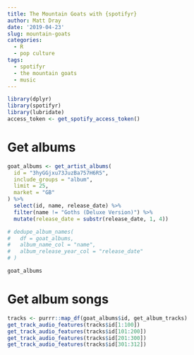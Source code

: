 ```yaml
---
title: The Mountain Goats with {spotifyr}
author: Matt Dray
date: '2019-04-23'
slug: mountain-goats
categories:
  - R
  - pop culture
tags:
  - spotifyr
  - the mountain goats
  - music
---
```


```r
library(dplyr)
library(spotifyr)
library(lubridate)
access_token <- get_spotify_access_token()
```

# Get albums

```r
goat_albums <- get_artist_albums(
  id = "3hyGGjxu73JuzBa757H6R5",
  include_groups = "album",
  limit = 25,
  market = "GB"
) %>% 
  select(id, name, release_date) %>% 
  filter(name != "Goths (Deluxe Version)") %>% 
  mutate(release_date = substr(release_date, 1, 4))

# dedupe_album_names(
#   df = goat_albums,
#   album_name_col = "name",
#   album_release_year_col = "release_date"
# )

goat_albums
```

# Get album songs

```r
tracks <- purrr::map_df(goat_albums$id, get_album_tracks)
get_track_audio_features(tracks$id[1:100])
get_track_audio_features(tracks$id[101:200])
get_track_audio_features(tracks$id[201:300])
get_track_audio_features(tracks$id[301:312])
```
